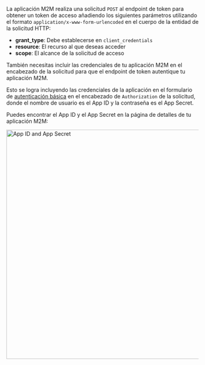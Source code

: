 La aplicación M2M realiza una solicitud `POST` al endpoint de token para obtener un token de acceso añadiendo los siguientes parámetros utilizando el formato `application/x-www-form-urlencoded` en el cuerpo de la entidad de la solicitud HTTP:

- **grant_type**: Debe establecerse en `client_credentials`
- **resource**: El recurso al que deseas acceder
- **scope**: El alcance de la solicitud de acceso

También necesitas incluir las credenciales de tu aplicación M2M en el encabezado de la solicitud para que el endpoint de token autentique tu aplicación M2M.

Esto se logra incluyendo las credenciales de la aplicación en el formulario de [autenticación básica](https://developer.mozilla.org/en-US/docs/Web/HTTP/Headers/Authorization#basic_authentication) en el encabezado de `Authorization` de la solicitud, donde el nombre de usuario es el App ID y la contraseña es el App Secret.

Puedes encontrar el App ID y el App Secret en la página de detalles de tu aplicación M2M:

<img alt="App ID and App Secret" src="/img/assets/app-id-secret.png" width="600px" />
